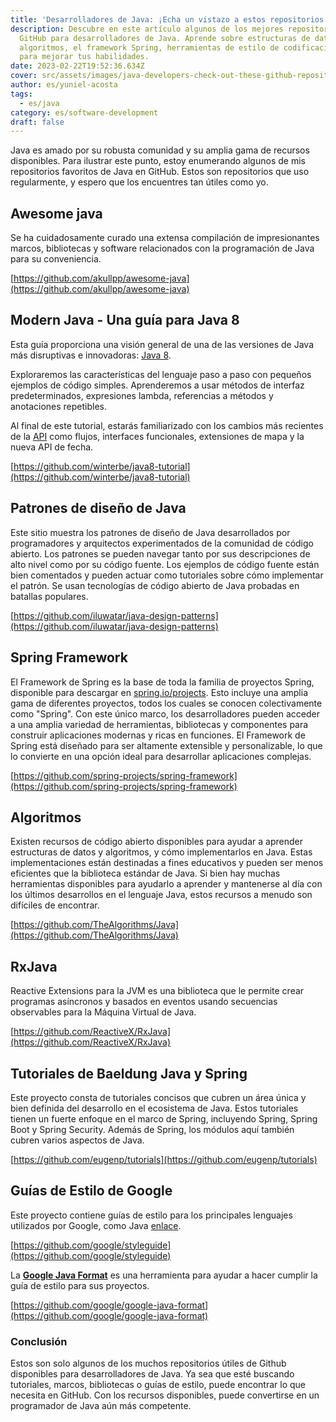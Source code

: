 ```yaml
---
title: 'Desarrolladores de Java: ¡Echa un vistazo a estos repositorios de GitHub!'
description: Descubre en este artículo algunos de los mejores repositorios de
  GitHub para desarrolladores de Java. Aprende sobre estructuras de datos,
  algoritmos, el framework Spring, herramientas de estilo de codificación y más
  para mejorar tus habilidades.
date: 2023-02-22T19:52:36.634Z
cover: src/assets/images/java-developers-check-out-these-github-repositories-.png
author: es/yuniel-acosta
tags:
  - es/java
category: es/software-development
draft: false
---
```



Java es amado por su robusta comunidad y su amplia gama de recursos disponibles. Para ilustrar este punto, estoy enumerando algunos de mis repositorios favoritos de Java en GitHub. Estos son repositorios que uso regularmente, y espero que los encuentres tan útiles como yo.

## Awesome java

Se ha cuidadosamente curado una extensa compilación de impresionantes marcos, bibliotecas y software relacionados con la programación de Java para su conveniencia.

[https://github.com/akullpp/awesome-java](https://github.com/akullpp/awesome-java)

## Modern Java - Una guía para Java 8

Esta guía proporciona una visión general de una de las versiones de Java más disruptivas e innovadoras: [Java 8](https://www.oracle.com/java/technologies/javase/javase8-archive-downloads.html).

Exploraremos las características del lenguaje paso a paso con pequeños ejemplos de código simples. Aprenderemos a usar métodos de interfaz predeterminados, expresiones lambda, referencias a métodos y anotaciones repetibles.

Al final de este tutorial, estarás familiarizado con los cambios más recientes de la [API](https://docs.oracle.com/javase/8/docs/api/) como flujos, interfaces funcionales, extensiones de mapa y la nueva API de fecha.

[https://github.com/winterbe/java8-tutorial](https://github.com/winterbe/java8-tutorial)

## Patrones de diseño de Java

Este sitio muestra los patrones de diseño de Java desarrollados por programadores y arquitectos experimentados de la comunidad de código abierto. Los patrones se pueden navegar tanto por sus descripciones de alto nivel como por su código fuente. Los ejemplos de código fuente están bien comentados y pueden actuar como tutoriales sobre cómo implementar el patrón. Se usan tecnologías de código abierto de Java probadas en batallas populares.

[https://github.com/iluwatar/java-design-patterns](https://github.com/iluwatar/java-design-patterns)

## Spring Framework

El Framework de Spring es la base de toda la familia de proyectos Spring, disponible para descargar en [spring.io/projects](https://spring.io/projects). Esto incluye una amplia gama de diferentes proyectos, todos los cuales se conocen colectivamente como "Spring". Con este único marco, los desarrolladores pueden acceder a una amplia variedad de herramientas, bibliotecas y componentes para construir aplicaciones modernas y ricas en funciones. El Framework de Spring está diseñado para ser altamente extensible y personalizable, lo que lo convierte en una opción ideal para desarrollar aplicaciones complejas.

[https://github.com/spring-projects/spring-framework](https://github.com/spring-projects/spring-framework)

## Algoritmos

Existen recursos de código abierto disponibles para ayudar a aprender estructuras de datos y algoritmos, y cómo implementarlos en Java. Estas implementaciones están destinadas a fines educativos y pueden ser menos eficientes que la biblioteca estándar de Java. Si bien hay muchas herramientas disponibles para ayudarlo a aprender y mantenerse al día con los últimos desarrollos en el lenguaje Java, estos recursos a menudo son difíciles de encontrar.

[https://github.com/TheAlgorithms/Java](https://github.com/TheAlgorithms/Java)

## RxJava

Reactive Extensions para la JVM es una biblioteca que le permite crear programas asíncronos y basados en eventos usando secuencias observables para la Máquina Virtual de Java.

[https://github.com/ReactiveX/RxJava](https://github.com/ReactiveX/RxJava)

## Tutoriales de Baeldung Java y Spring

Este proyecto consta de tutoriales concisos que cubren un área única y bien definida del desarrollo en el ecosistema de Java. Estos tutoriales tienen un fuerte enfoque en el marco de Spring, incluyendo Spring, Spring Boot y Spring Security. Además de Spring, los módulos aquí también cubren varios aspectos de Java.

[https://github.com/eugenp/tutorials](https://github.com/eugenp/tutorials)

## Guías de Estilo de Google

Este proyecto contiene guías de estilo para los principales lenguajes utilizados por Google, como Java [enlace](https://google.github.io/styleguide/javaguide.html).

[https://github.com/google/styleguide](https://github.com/google/styleguide)

La **[Google Java Format](https://github.com/google/google-java-format)** es una herramienta para ayudar a hacer cumplir la guía de estilo para sus proyectos.

[https://github.com/google/google-java-format](https://github.com/google/google-java-format)

### **Conclusión**

Estos son solo algunos de los muchos repositorios útiles de Github disponibles para desarrolladores de Java. Ya sea que esté buscando tutoriales, marcos, bibliotecas o guías de estilo, puede encontrar lo que necesita en GitHub. Con los recursos disponibles, puede convertirse en un programador de Java aún más competente.
